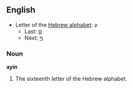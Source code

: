 ==English==

* Letter of the [[Wikipedia:Hebrew alphabet|Hebrew alphabet]]: &#1506;
** Last: [[Samekh|&#1505;]]
** Next: [[Pe|&#1507;]]

===Noun===
'''ayin'''

# The sixteenth letter of the Hebrew alphabet.